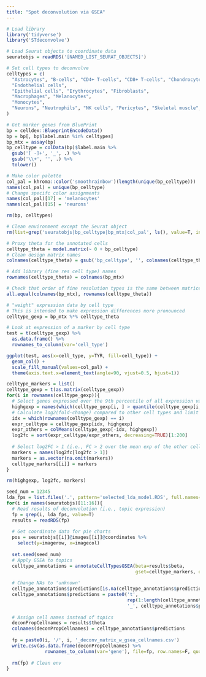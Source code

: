 ```yaml
---
title: "Spot deconvolution via GSEA"
---
```


```r
# Load library
library('tidyverse')
library('STdeconvolve')
```

```r
# Load Seurat objects to coordinate data
seuratobjs = readRDS('[NAMED_LIST_SEURAT_OBJECTS]')

# Set cell types to deconvolve
celltypes = c(
  "Astrocytes", "B-cells", "CD4+ T-cells", "CD8+ T-cells", "Chondrocytes", "DC", 
  "Endothelial cells", 
  "Epithelial cells", "Erythrocytes", "Fibroblasts",
  "Macrophages", "Melanocytes",
  "Monocytes",
  "Neurons", "Neutrophils", "NK cells", "Pericytes", "Skeletal muscle", "Smooth muscle"    
)

# Get marker genes from BluePrint
bp = celldex::BlueprintEncodeData()
bp = bp[, bp$label.main %in% celltypes]
bp_mtx = assay(bp)
bp_celltype = colData(bp)$label.main %>%
  gsub('[ -]+', '_', .) %>%
  gsub('\\+', '', .) %>%
  tolower()

# Make color palette
col_pal = khroma::color('smoothrainbow')(length(unique(bp_celltype)))
names(col_pal) = unique(bp_celltype)
# Change specifc color assignments
names(col_pal)[17] = 'melanocytes'
names(col_pal)[15] = 'neurons'

rm(bp, celltypes)
```

```r
# Clean environment except the Seurat object
rm(list=grep('seuratobjs|bp_celltype|bp_mtx|col_pal', ls(), value=T, invert=T))
```

```r
# Proxy theta for the annotated cells
celltype_theta = model.matrix(~ 0 + bp_celltype)
# Clean design matrix names
colnames(celltype_theta) = gsub('bp_celltype', '', colnames(celltype_theta))

# Add library (fine res cell type) names
rownames(celltype_theta) = colnames(bp_mtx)
```

```r
# Check that order of fine resolution types is the same between matrices
all.equal(colnames(bp_mtx), rownames(celltype_theta))
```

```r
# "weight" expression data by cell type
# This is intended to make expression differences more pronounced
celltype_gexp = bp_mtx %*% celltype_theta
```

```r
# Look at expression of a marker by cell type
test = t(celltype_gexp) %>%
  as.data.frame() %>%
  rownames_to_column(var='cell_type') 

ggplot(test, aes(x=cell_type, y=TYR, fill=cell_type)) +
  geom_col() + 
  scale_fill_manual(values=col_pal) +
  theme(axis.text.x=element_text(angle=90, vjust=0.5, hjust=1))
```

```r
celltype_markers = list()
celltype_gexp = t(as.matrix(celltype_gexp))
for(i in rownames(celltype_gexp)){
  # Select genes expressed over the 9th percentile of all expression values
  highgexp = names(which(celltype_gexp[i, ] > quantile(celltype_gexp[i, ], probs=0.75)))
  # Calculate log2(fold-change) compared to other cell types and limit to top 200
  idx = which(rownames(celltype_gexp) == i)
  expr_celltype = celltype_gexp[idx, highgexp]
  expr_others = colMeans(celltype_gexp[-idx, highgexp])
  log2fc = sort(expr_celltype/expr_others, decreasing=TRUE)[1:200]
  
  # Select log2FC > 1 (i.e., FC > 2 over the mean exp of the other cell types)
  markers = names(log2fc[log2fc > 1])
  markers = as.vector(na.omit(markers))
  celltype_markers[[i]] = markers
}

rm(highgexp, log2fc, markers)
```

```r
seed_num = 12345
lda_fps = list.files('.', pattern='selected_lda_model.RDS', full.names=T)
for(i in names(seuratobjs)[11:16]){
  # Read results of deconvolution (i.e., topic expression)
  fp = grep(i, lda_fps, value=T)
  results = readRDS(fp)
  
  # Get coordinate data for pie charts
  pos = seuratobjs[[i]]@images[[i]]@coordinates %>%
    select(y=imagerow, x=imagecol)
  
  set.seed(seed_num)
  # Apply GSEA to topics
  celltype_annotations = annotateCellTypesGSEA(beta=results$beta, 
                                               gset=celltype_markers, qval=0.05)
  
  # Change NAs to 'unknown'
  celltype_annotations$predictions[is.na(celltype_annotations$predictions)] = 'unknown'
  celltype_annotations$predictions = paste0('t', 
                                            rep(1:length(celltype_annotations$predictions)),
                                            '_', celltype_annotations$predictions)
  
  # Assign cell names instead of topics
  deconPropCellnames = results$theta
  colnames(deconPropCellnames) = celltype_annotations$predictions
  
  fp = paste0(i, '/', i, '_deconv_matrix_w_gsea_cellnames.csv')
  write.csv(as.data.frame(deconPropCellnames) %>% 
              rownames_to_column(var='gene'), file=fp, row.names=F, quote=F)
  
  rm(fp) # Clean env
}
```
